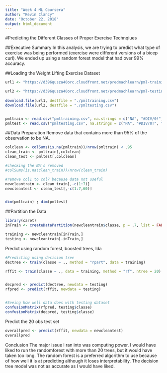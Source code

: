 ---
title: "Week 4 ML Coursera"
author: "Kevin Clancy"
date: "October 22, 2018"
output: html_document
---

#Predicting the Different Classes of Proper Exercise Technqiues


##Executive Summary
In this analysis, we are trying to predict what type of exercise was being performed (exercise were different versions of a bicep curl). We ended up using a random forest model that had over 99% accuracy.

##Loading the Weight Lifting Exercise Dataset
```{r}
url1 <- "https://d396qusza40orc.cloudfront.net/predmachlearn/pml-training.csv"

url2 <- "https://d396qusza40orc.cloudfront.net/predmachlearn/pml-testing.csv"
  
download.file(url1, destfile = "./pmltraining.csv")
download.file(url2, destfile = "./pmltesting.csv")


pmltrain <- read.csv("pmltraining.csv", na.strings = c("NA", "#DIV/0!", ""))
pmltest <- read.csv("pmltesting.csv", na.strings = c("NA", "#DIV/0!", ""))

```

##Data Preparation
Remove data that contains more than 95% of the observation to be NA.
```{r}
colclean <- colSums(is.na(pmltrain))/nrow(pmltrain) < .95
clean_train <- pmltrain[,colclean]
clean_test <- pmltest[,colclean]

#checking the NA's removed
#colSums(is.na(clean_train))/nrow(clean_train)

#remove col1 to col7 because data not useful
newcleantrain <- clean_train[,-c(1:7)]
newcleantest <- clean_test[,-c(1:7,60)]


dim(pmltrain) ; dim(pmltest)
```

##Partition the Data
```{r}
library(caret)
inTrain <- createDataPartition(newcleantrain$classe, p = .7, list = FALSE)

training <- newcleantrain[inTrain,]
testing <- newcleantrain[-inTrain,]

```


Predict using random forest, boosted trees, lda
```{r}
#Predicting using decision tree
dectree <- train(classe ~ ., method = "rpart", data = training)

rffit <- train(classe ~ ., data = training, method = "rf", ntree = 20)


decpred <- predict(dectree, newdata = testing)
rfpred <- predict(rffit, newdata = testing)


#Seeing how well data does with testing dataset
confusionMatrix(rfpred, testing$classe)
confusionMatrix(decpred, testing$classe)

```

Predict the 20 obs test set

```{r}
overallpred <- predict(rffit, newdata = newcleantest)
overallpred

```

Conclusion
The major issue I ran into was computing power. I would have liked to run the randomforest with more than 20 trees, but it would have taken too long. The random forest is a preferred algorithm to use because of how well it is at predicting although it loses interpretability. The decision tree model was not as accurate as I would have liked.

